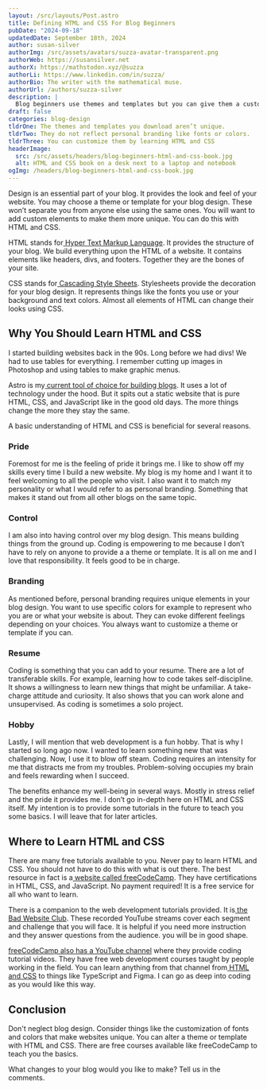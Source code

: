 ```yaml
---
layout: /src/layouts/Post.astro
title: Defining HTML and CSS For Blog Beginners
pubDate: "2024-09-18"
updatedDate: September 18th, 2024
author: susan-silver
authorImg: /src/assets/avatars/suzza-avatar-transparent.png
authorWeb: https://susansilver.net
authorX: https://mathstodon.xyz/@suzza
authorLi: https://www.linkedin.com/in/suzza/
authorBio: The writer with the mathematical muse.
authorUrl: /authors/suzza-silver
description: |
  Blog beginners use themes and templates but you can give them a custom feel. Learn a little HTML and CSS for a unique blog design.
draft: false
categories: blog-design
tldrOne: The themes and templates you download aren’t unique.
tldrTwo: They do not reflect personal branding like fonts or colors.
tldrThree: You can customize them by learning HTML and CSS
headerImage:
  src: /src/assets/headers/blog-beginners-html-and-css-book.jpg
  alt: HTML and CSS book on a desk next to a laptop and notebook
ogImg: /headers/blog-beginners-html-and-css-book.jpg
---
```


Design is an essential part of your blog. It provides the look and feel of your website. You may choose a theme or template for your blog design. These won’t separate you from anyone else using the same ones. You will want to add custom elements to make them more unique. You can do this with HTML and CSS.

HTML stands for[ Hyper Text Markup Language](https://developer.mozilla.org/en-US/docs/Web/HTML). It provides the structure of your blog. We build everything upon the HTML of a website. It contains elements like headers, divs, and footers. Together they are the bones of your site.

CSS stands for[ Cascading Style Sheets](https://developer.mozilla.org/en-US/docs/Web/CSS). Stylesheets provide the decoration for your blog design. It represents things like the fonts you use or your background and text colors. Almost all elements of HTML can change their looks using CSS.

## Why You Should Learn HTML and CSS

I started building websites back in the 90s. Long before we had divs! We had to use tables for everything. I remember cutting up images in Photoshop and using tables to make graphic menus.

Astro is my[ current tool of choice for building blogs](http://suzza.dev). It uses a lot of technology under the hood. But it spits out a static website that is pure HTML, CSS, and JavaScript like in the good old days. The more things change the more they stay the same.

A basic understanding of HTML and CSS is beneficial for several reasons.

### Pride

Foremost for me is the feeling of pride it brings me. I like to show off my skills every time I build a new website. My blog is my home and I want it to feel welcoming to all the people who visit. I also want it to match my personality or what I would refer to as personal branding. Something that makes it stand out from all other blogs on the same topic.

### Control

I am also into having control over my blog design. This means building things from the ground up. Coding is empowering to me because I don’t have to rely on anyone to provide a a theme or template. It is all on me and I love that responsibility. It feels good to be in charge.

### Branding

As mentioned before, personal branding requires unique elements in your blog design. You want to use specific colors for example to represent who you are or what your website is about. They can evoke different feelings depending on your choices. You always want to customize a theme or template if you can.

### Resume

Coding is something that you can add to your resume. There are a lot of transferable skills. For example, learning how to code takes self-discipline. It shows a willingness to learn new things that might be unfamiliar. A take-charge attitude and curiosity. It also shows that you can work alone and unsupervised. As coding is sometimes a solo project.

### Hobby

Lastly, I will mention that web development is a fun hobby. That is why I started so long ago now. I wanted to learn something new that was challenging. Now, I use it to blow off steam. Coding requires an intensity for me that distracts me from my troubles. Problem-solving occupies my brain and feels rewarding when I succeed.

The benefits enhance my well-being in several ways. Mostly in stress relief and the pride it provides me. I don’t go in-depth here on HTML and CSS itself. My intention is to provide some tutorials in the future to teach you some basics. I will leave that for later articles.

## Where to Learn HTML and CSS

There are many free tutorials available to you. Never pay to learn HTML and CSS. You should not have to do this with what is out there. The best resource in fact is a[ website called freeCodeCamp](https://www.freecodecamp.org/learn/2022/responsive-web-design/). They have certifications in HTML, CSS, and JavaScript. No payment required! It is a free service for all who want to learn.

There is a companion to the web development tutorials provided. It is[ the Bad Website Club](https://www.youtube.com/@BadWebsiteClub/featured). These recorded YouTube streams cover each segment and challenge that you will face. It is helpful if you need more instruction and they answer questions from the audience. you will be in good shape.

[freeCodeCamp also has a YouTube channel](https://www.youtube.com/@freecodecamp) where they provide coding tutorial videos. They have free web development courses taught by people working in the field. You can learn anything from that channel from[ HTML and CSS](https://youtu.be/a_iQb1lnAEQ?si=8Tp3dA3AZOfea-oD) to things like TypeScript and Figma. I can go as deep into coding as you would like this way.

## Conclusion

Don't neglect blog design. Consider things like the customization of fonts and colors that make websites unique. You can alter a theme or template with HTML and CSS. There are free courses available like freeCodeCamp to teach you the basics.

What changes to your blog would you like to make? Tell us in the comments.
